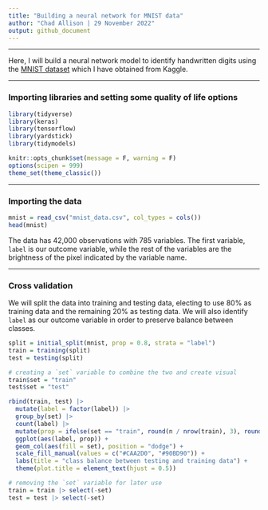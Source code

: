 ---
title: "Building a neural network for MNIST data"
author: "Chad Allison | 29 November 2022"
output: github_document
---

___

Here, I will build a neural network model to identify handwritten digits using the [MNIST dataset](https://www.kaggle.com/c/digit-recognizer/overview) which I have obtained from Kaggle.

___

### Importing libraries and setting some quality of life options

```{r message = F, warning = F}
library(tidyverse)
library(keras)
library(tensorflow)
library(yardstick)
library(tidymodels)

knitr::opts_chunk$set(message = F, warning = F)
options(scipen = 999)
theme_set(theme_classic())
```

___

### Importing the data

```{r}
mnist = read_csv("mnist_data.csv", col_types = cols())
head(mnist)
```

The data has 42,000 observations with 785 variables. The first variable, `label` is our outcome variable, while the rest of the variables are the brightness of the pixel indicated by the variable name.

___

### Cross validation

We will split the data into training and testing data, electing to use 80% as training data and the remaining 20% as testing data. We will also identify `label` as our outcome variable in order to preserve balance between classes.

```{r}
split = initial_split(mnist, prop = 0.8, strata = "label")
train = training(split)
test = testing(split)

# creating a `set` variable to combine the two and create visual
train$set = "train"
test$set = "test"

rbind(train, test) |>
  mutate(label = factor(label)) |>
  group_by(set) |>
  count(label) |>
  mutate(prop = ifelse(set == "train", round(n / nrow(train), 3), round(n / nrow(test), 3))) |>
  ggplot(aes(label, prop)) +
  geom_col(aes(fill = set), position = "dodge") +
  scale_fill_manual(values = c("#CAA2D0", "#90BD90")) +
  labs(title = "class balance between testing and training data") +
  theme(plot.title = element_text(hjust = 0.5))

# removing the `set` variable for later use
train = train |> select(-set)
test = test |> select(-set)
```















































































